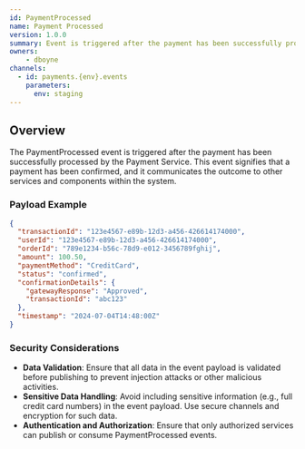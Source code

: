 ```yaml
---
id: PaymentProcessed
name: Payment Processed
version: 1.0.0
summary: Event is triggered after the payment has been successfully processed
owners:
    - dboyne
channels:
  - id: payments.{env}.events
    parameters:
      env: staging
---
```



## Overview

The PaymentProcessed event is triggered after the payment has been successfully processed by the Payment Service. This event signifies that a payment has been confirmed, and it communicates the outcome to other services and components within the system.

<NodeGraph />

### Payload Example

```json 
{
  "transactionId": "123e4567-e89b-12d3-a456-426614174000",
  "userId": "123e4567-e89b-12d3-a456-426614174000",
  "orderId": "789e1234-b56c-78d9-e012-3456789fghij",
  "amount": 100.50,
  "paymentMethod": "CreditCard",
  "status": "confirmed",
  "confirmationDetails": {
    "gatewayResponse": "Approved",
    "transactionId": "abc123"
  },
  "timestamp": "2024-07-04T14:48:00Z"
}
```

### Security Considerations

- **Data Validation**: Ensure that all data in the event payload is validated before publishing to prevent injection attacks or other malicious activities.
- **Sensitive Data Handling**: Avoid including sensitive information (e.g., full credit card numbers) in the event payload. Use secure channels and encryption for such data.
- **Authentication and Authorization**: Ensure that only authorized services can publish or consume PaymentProcessed events.

<Footer />